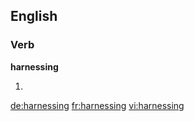 ==English==

===Verb===
'''harnessing'''

# {{present participle of|[[harness]]}}

[[de:harnessing]]
[[fr:harnessing]]
[[vi:harnessing]]